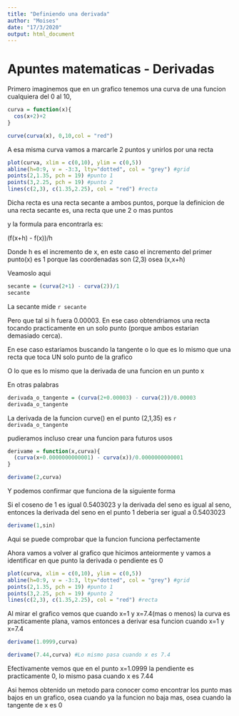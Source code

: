```yaml
---
title: "Definiendo una derivada"
author: "Moises"
date: "17/3/2020"
output: html_document
---
```


# Apuntes matematicas - Derivadas

Primero imaginemos que en un grafico tenemos una curva de una funcion cualquiera del 0 al 10, 
```r

curva = function(x){
  cos(x+2)+2
}

curve(curva(x), 0,10,col = "red")

```

A esa misma curva vamos a marcarle 2 puntos y unirlos por una recta
```r

plot(curva, xlim = c(0,10), ylim = c(0,5))
abline(h=0:9, v = -3:3, lty="dotted", col = "grey") #grid
points(2,1.35, pch = 19) #punto 1
points(3,2.25, pch = 19) #punto 2
lines(c(2,3), c(1.35,2.25), col = "red") #recta

```

Dicha recta es una recta secante a ambos puntos, porque la definicion de una recta secante es, una recta que une 2 o mas puntos

y la formula para encontrarla es:

(f(x+h) - f(x))/h

Donde h es el incremento de x, en este caso el incremento del primer punto(x) es 1 porque las coordenadas son (2,3) osea (x,x+h)

Veamoslo aqui

```r

secante = (curva(2+1) - curva(2))/1
secante

```

La secante mide `r secante`

Pero que tal si h fuera 0.00003. En ese caso obtendriamos una recta tocando practicamente en un solo punto (porque ambos estarian demasiado cerca).

En ese caso estariamos buscando la tangente o lo que es lo mismo que una recta que toca UN solo punto de la grafico

O lo que es lo mismo que la derivada de una funcion en un punto x

En otras palabras
```r

derivada_o_tangente = (curva(2+0.00003) - curva(2))/0.00003
derivada_o_tangente

```

La derivada de la funcion curve() en el punto (2,1,35) es `r derivada_o_tangente`

pudieramos incluso crear una funcion para futuros usos
```r

derivame = function(x,curva){
  (curva(x+0.0000000000001) - curva(x))/0.0000000000001
}

derivame(2,curva)

```

Y podemos confirmar que funciona de la siguiente forma

Si el coseno de 1 es igual 0.5403023 y la derivada del seno es igual al seno, entonces la derivada del seno en el punto 1 deberia ser igual a 0.5403023
```r
derivame(1,sin)
```

Aqui se puede comprobar que la funcion funciona perfectamente


Ahora vamos a volver al grafico que hicimos anteiormente y vamos a identificar en que punto la derivada o pendiente es 0
```r
plot(curva, xlim = c(0,10), ylim = c(0,5))
abline(h=0:9, v = -3:3, lty="dotted", col = "grey") #grid
points(2,1.35, pch = 19) #punto 1
points(3,2.25, pch = 19) #punto 2
lines(c(2,3), c(1.35,2.25), col = "red") #recta

```

Al mirar el grafico vemos que cuando x=1 y x=7.4(mas o  menos) la curva es practicamente plana, vamos entonces a derivar esa funcion cuando x=1 y x=7.4
```r

derivame(1.0999,curva)

derivame(7.44,curva) #Lo mismo pasa cuando x es 7.4

```

Efectivamente vemos que en el punto x=1.0999 la pendiente es practicamente 0, lo mismo pasa cuando x es 7.44

Asi hemos obtenido un metodo para conocer como encontrar los punto mas bajos en un grafico, osea cuando ya la funcion no baja mas, osea cuando la tangente de x es 0
